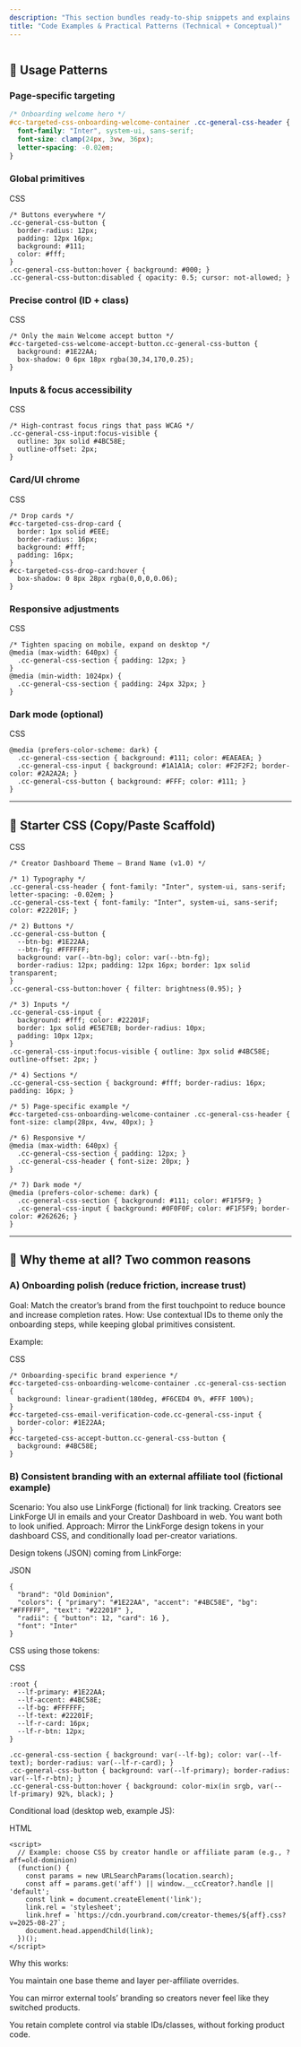 ```yaml
---
description: "This section bundles ready-to-ship snippets and explains *why* you’d theme the dashboard (onboarding polish, or consistent branding with external tools)."
title: "Code Examples & Practical Patterns (Technical + Conceptual)"
---
```


```
```


## 🍱 Usage Patterns

### Page-specific targeting


```css
/* Onboarding welcome hero */
#cc-targeted-css-onboarding-welcome-container .cc-general-css-header {
  font-family: "Inter", system-ui, sans-serif;
  font-size: clamp(24px, 3vw, 36px);
  letter-spacing: -0.02em;
}
````

### Global primitives

CSS

```
/* Buttons everywhere */
.cc-general-css-button {
  border-radius: 12px;
  padding: 12px 16px;
  background: #111;
  color: #fff;
}
.cc-general-css-button:hover { background: #000; }
.cc-general-css-button:disabled { opacity: 0.5; cursor: not-allowed; }
```

### Precise control (ID \+ class)

CSS

```
/* Only the main Welcome accept button */
#cc-targeted-css-welcome-accept-button.cc-general-css-button {
  background: #1E22AA;
  box-shadow: 0 6px 18px rgba(30,34,170,0.25);
}
```

### Inputs & focus accessibility

CSS

```
/* High-contrast focus rings that pass WCAG */
.cc-general-css-input:focus-visible {
  outline: 3px solid #4BC58E;
  outline-offset: 2px;
}
```

### Card/UI chrome

CSS

```
/* Drop cards */
#cc-targeted-css-drop-card {
  border: 1px solid #EEE;
  border-radius: 16px;
  background: #fff;
  padding: 16px;
}
#cc-targeted-css-drop-card:hover {
  box-shadow: 0 8px 28px rgba(0,0,0,0.06);
}
```

### Responsive adjustments

CSS

```
/* Tighten spacing on mobile, expand on desktop */
@media (max-width: 640px) {
  .cc-general-css-section { padding: 12px; }
}
@media (min-width: 1024px) {
  .cc-general-css-section { padding: 24px 32px; }
}
```

### Dark mode (optional)

CSS

```
@media (prefers-color-scheme: dark) {
  .cc-general-css-section { background: #111; color: #EAEAEA; }
  .cc-general-css-input { background: #1A1A1A; color: #F2F2F2; border-color: #2A2A2A; }
  .cc-general-css-button { background: #FFF; color: #111; }
}
```

---

## 🚀 Starter CSS (Copy/Paste Scaffold)

CSS

```
/* Creator Dashboard Theme — Brand Name (v1.0) */

/* 1) Typography */
.cc-general-css-header { font-family: "Inter", system-ui, sans-serif; letter-spacing: -0.02em; }
.cc-general-css-text { font-family: "Inter", system-ui, sans-serif; color: #22201F; }

/* 2) Buttons */
.cc-general-css-button {
  --btn-bg: #1E22AA;
  --btn-fg: #FFFFFF;
  background: var(--btn-bg); color: var(--btn-fg);
  border-radius: 12px; padding: 12px 16px; border: 1px solid transparent;
}
.cc-general-css-button:hover { filter: brightness(0.95); }

/* 3) Inputs */
.cc-general-css-input {
  background: #fff; color: #22201F;
  border: 1px solid #E5E7EB; border-radius: 10px;
  padding: 10px 12px;
}
.cc-general-css-input:focus-visible { outline: 3px solid #4BC58E; outline-offset: 2px; }

/* 4) Sections */
.cc-general-css-section { background: #fff; border-radius: 16px; padding: 16px; }

/* 5) Page-specific example */
#cc-targeted-css-onboarding-welcome-container .cc-general-css-header { font-size: clamp(28px, 4vw, 40px); }

/* 6) Responsive */
@media (max-width: 640px) {
  .cc-general-css-section { padding: 12px; }
  .cc-general-css-header { font-size: 20px; }
}

/* 7) Dark mode */
@media (prefers-color-scheme: dark) {
  .cc-general-css-section { background: #111; color: #F1F5F9; }
  .cc-general-css-input { background: #0F0F0F; color: #F1F5F9; border-color: #262626; }
}
```

---

## 💭 Why theme at all? Two common reasons

### A) Onboarding polish (reduce friction, increase trust)

Goal: Match the creator’s brand from the first touchpoint to reduce bounce and increase completion rates. How: Use contextual IDs to theme only the onboarding steps, while keeping global primitives consistent.

Example:

CSS

```
/* Onboarding-specific brand experience */
#cc-targeted-css-onboarding-welcome-container .cc-general-css-section {
  background: linear-gradient(180deg, #F6CED4 0%, #FFF 100%);
}
#cc-targeted-css-email-verification-code.cc-general-css-input {
  border-color: #1E22AA;
}
#cc-targeted-css-accept-button.cc-general-css-button {
  background: #4BC58E;
}
```

### B) Consistent branding with an external affiliate tool (fictional example)

Scenario: You also use LinkForge (fictional) for link tracking. Creators see LinkForge UI in emails and your Creator Dashboard in web. You want both to look unified. Approach: Mirror the LinkForge design tokens in your dashboard CSS, and conditionally load per-creator variations.

Design tokens (JSON) coming from LinkForge:

JSON

```
{
  "brand": "Old Dominion",
  "colors": { "primary": "#1E22AA", "accent": "#4BC58E", "bg": "#FFFFFF", "text": "#22201F" },
  "radii": { "button": 12, "card": 16 },
  "font": "Inter"
}
```

CSS using those tokens:

CSS

```
:root {
  --lf-primary: #1E22AA;
  --lf-accent: #4BC58E;
  --lf-bg: #FFFFFF;
  --lf-text: #22201F;
  --lf-r-card: 16px;
  --lf-r-btn: 12px;
}

.cc-general-css-section { background: var(--lf-bg); color: var(--lf-text); border-radius: var(--lf-r-card); }
.cc-general-css-button { background: var(--lf-primary); border-radius: var(--lf-r-btn); }
.cc-general-css-button:hover { background: color-mix(in srgb, var(--lf-primary) 92%, black); }
```

Conditional load (desktop web, example JS):

HTML

```
<script>
  // Example: choose CSS by creator handle or affiliate param (e.g., ?aff=old-dominion)
  (function() {
    const params = new URLSearchParams(location.search);
    const aff = params.get('aff') || window.__ccCreator?.handle || 'default';
    const link = document.createElement('link');
    link.rel = 'stylesheet';
    link.href = `https://cdn.yourbrand.com/creator-themes/${aff}.css?v=2025-08-27`;
    document.head.appendChild(link);
  })();
</script>
```

Why this works:

You maintain one base theme and layer per-affiliate overrides.

You can mirror external tools’ branding so creators never feel like they switched products.

You retain complete control via stable IDs/classes, without forking product code.